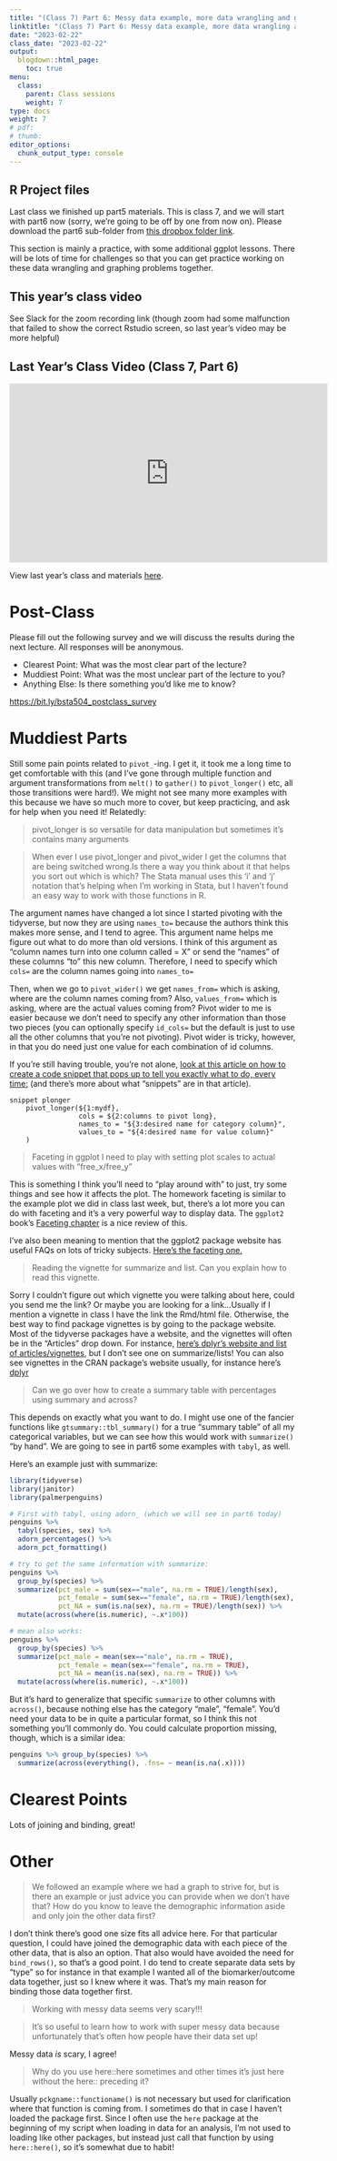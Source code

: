 ```yaml
---
title: "(Class 7) Part 6: Messy data example, more data wrangling and ggplot"
linktitle: "(Class 7) Part 6: Messy data example, more data wrangling and ggplot"
date: "2023-02-22"
class_date: "2023-02-22"
output:
  blogdown::html_page:
    toc: true
menu:
  class:
    parent: Class sessions
    weight: 7
type: docs
weight: 7
# pdf: 
# thumb: 
editor_options: 
  chunk_output_type: console
---
```




## R Project files

Last class we finished up part5 materials. This is class 7, and we will start with part6 now (sorry, we're going to be off by one from now on). Please download the part6 sub-folder from [this dropbox folder link](https://bit.ly/bsta504_dropbox_2023).

This section is mainly a practice, with some additional ggplot lessons. There will be lots of time for challenges so that you can get practice working on these data wrangling and graphing problems together.




## This year's class video

See Slack for the zoom recording link (though zoom had some malfunction that failed to show the correct Rstudio screen, so last year's video may be more helpful)

## Last Year's Class Video (Class 7, Part 6)



<iframe width="560" height="315" src="https://www.youtube.com/embed/j-eoXIEGQQg" frameborder="0" allow="accelerometer; autoplay; clipboard-write; encrypted-media; gyroscope; picture-in-picture" allowfullscreen></iframe>


View last year's class and materials [here](https://sph-r-programming-2022.netlify.app/class/07-class/).


# Post-Class

Please fill out the following survey and we will discuss the results during the next lecture. All responses will be anonymous.

- Clearest Point: What was the most clear part of the lecture?
- Muddiest Point: What was the most unclear part of the lecture to you?
- Anything Else: Is there something you'd like me to know?

<https://bit.ly/bsta504_postclass_survey>

# Muddiest Parts

Still some pain points related to `pivot_`-ing. I get it, it took me a long time to get comfortable with this (and I've gone through multiple function and argument transformations from `melt()` to `gather()` to `pivot_longer()` etc, all those transitions were hard!). We might not see many more examples with this because we have so much more to cover, but keep practicing, and ask for help when you need it! Relatedly:

> pivot_longer is so versatile for data manipulation but sometimes it's contains many arguments

> When ever I use pivot_longer and pivot_wider I get the columns that are being switched wrong.Is there a way you think about it that helps you sort out which is which? The Stata manual uses this 'i' and 'j' notation that's helping when I'm working in Stata, but I haven't found an easy way to work with those functions in R.

The argument names have changed a lot since I started pivoting with the tidyverse, but now they are using `names_to= ` because the authors think this makes more sense, and I tend to agree. This argument name helps me figure out what to do more than old versions. I think of this argument as "column names turn into one column called = X" or send the "names" of these columns "to" this new column. Therefore, I need to specify which `cols= ` are the column names going into `names_to= `

Then, when we go to `pivot_wider()` we get `names_from= ` which is asking, where are the column names coming from? Also, `values_from=` which is asking, where are the actual values coming from? Pivot wider to me is easier because we don't need to specify any other information than those two pieces (you can optionally specify `id_cols= ` but the default is just to use all the other columns that you're not pivoting). Pivot wider is tricky, however, in that you do need just one value for each combination of id columns.

If you're still having trouble, you're not alone, [look at this article on how to create a code snippet that pops up to tell you exactly what to do, every time:](https://www.infoworld.com/article/3637083/never-look-up-tidyrs-pivotwider-or-pivotlonger-again.html) (and there's more about what "snippets" are in that article).

```
snippet plonger
	pivot_longer(${1:mydf},
	             cols = ${2:columns to pivot long},
	             names_to = "${3:desired name for category column}",
	             values_to = "${4:desired name for value column}"
	)
```

> Faceting in ggplot
> I need to play with setting plot scales to actual values with "free_x/free_y"


This is something I think you'll need to "play around with" to just, try some things and see how it affects the plot. The homework faceting is similar to the example plot we did in class last week, but, there's a lot more you can do with faceting and it's a very powerful way to display data. The `ggplot2` book's [Faceting chapter](https://ggplot2-book.org/facet.html) is a nice review of this.

I've also been meaning to mention that the ggplot2 package website has useful FAQs on lots of tricky subjects. [Here's the faceting one.](https://ggplot2.tidyverse.org/articles/faq-faceting.html)

> Reading the vignette for summarize and list. Can you explain how to read this vignette.

Sorry I couldn't figure out which vignette you were talking about here, could you send me the link? Or maybe you are looking for a link...Usually if I mention a vignette in class I have the link the Rmd/html file. Otherwise, the best way to find package vignettes is by going to the package website. Most of the tidyverse packages have a website, and the vignettes will often be in the "Articles" drop down. For instance, [here's dplyr's website and list of articles/vignettes](https://dplyr.tidyverse.org/articles/index.html), but I don't see one on summarize/lists! You can also see vignettes in the CRAN package's website usually, for instance here's [dplyr](https://cran.r-project.org/web/packages/dplyr/index.html)

> Can we go over how to create a summary table with percentages using summary and across?

This depends on exactly what you want to do. I might use one of the fancier functions like `gtsummary::tbl_summary()` for a true "summary table" of all my categorical variables, but we can see how this would work with `summarize()` "by hand". We are going to see in part6 some examples with `tabyl`, as well.

Here's an example just with summarize:

```r
library(tidyverse)
library(janitor)
library(palmerpenguins)

# First with tabyl, using adorn_ (which we will see in part6 today)
penguins %>%
  tabyl(species, sex) %>%
  adorn_percentages() %>%
  adorn_pct_formatting()

# try to get the same information with summarize:
penguins %>%
  group_by(species) %>%
  summarize(pct_male = sum(sex=="male", na.rm = TRUE)/length(sex),
            pct_female = sum(sex=="female", na.rm = TRUE)/length(sex),
            pct_NA = sum(is.na(sex), na.rm = TRUE)/length(sex)) %>%
  mutate(across(where(is.numeric), ~.x*100))

# mean also works:
penguins %>%
  group_by(species) %>%
  summarize(pct_male = mean(sex=="male", na.rm = TRUE),
            pct_female = mean(sex=="female", na.rm = TRUE),
            pct_NA = mean(is.na(sex), na.rm = TRUE)) %>%
  mutate(across(where(is.numeric), ~.x*100))
```

But it's hard to generalize that specific `summarize` to other columns with `across()`, because nothing else has the category "male", "female". You'd need your data to be in quite a particular format, so I think this not something you'll commonly do. You could calculate proportion missing, though, which is a similar idea:

```r
penguins %>% group_by(species) %>%
  summarize(across(everything(), .fns= ~ mean(is.na(.x))))
```

# Clearest Points

Lots of joining and binding, great!

# Other

> We followed an example where we had a graph to strive for, but is there an example or just advice you can provide when we don’t have that? How do you know to leave the demographic information aside and only join the other data first?

I don't think there's good one size fits all advice here. For that particular question, I could have joined the demographic data with each piece of the other data, that is also an option. That also would have avoided the need for `bind_rows()`, so that's a good point. I do tend to create separate data sets by "type" so for instance in that example I wanted all of the biomarker/outcome data together, just so I knew where it was. That's my main reason for binding those data together first.

> Working with messy data seems very scary!!!

> It's so useful to learn how to work with super messy data because unfortunately that's often how people have their data set up!

Messy data *is* scary, I agree!

> Why do you use here::here sometimes and other times it's just here without the here:: preceding it?

Usually `pckgname::functioname()` is not necessary but used for clarification where that function is coming from. I sometimes do that in case I haven't loaded the package first. Since I often use the `here` package at the beginning of my script when loading in data for an analysis, I'm not used to loading like other packages, but instead just call that function by using `here::here()`, so it's somewhat due to habit! 

